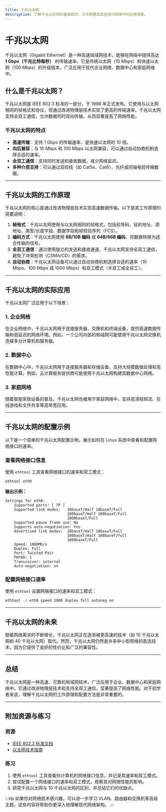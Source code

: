 ```yaml
---
title: 千兆以太网
description: 了解千兆以太网的基础知识、工作原理及其在现代网络中的应用场景。
---
```


# 千兆以太网

千兆以太网（Gigabit Ethernet）是一种高速局域网技术，能够在网络中提供高达 **1 Gbps（千兆比特每秒）** 的传输速率。它是传统以太网（10 Mbps）和快速以太网（100 Mbps）的升级版本，广泛应用于现代企业网络、数据中心和家庭网络中。

## 什么是千兆以太网？

千兆以太网是 IEEE 802.3 标准的一部分，于 1998 年正式发布。它使用与以太网相同的帧格式和协议，但通过改进物理层技术实现了更高的传输速率。千兆以太网支持全双工通信，允许数据同时双向传输，从而显著提高了网络性能。

### 千兆以太网的特点
- **高速传输**：支持 1 Gbps 的传输速率，是快速以太网的 10 倍。
- **向后兼容**：与 10 Mbps 和 100 Mbps 以太网兼容，可以通过自动协商机制选择合适的速率。
- **全双工通信**：支持同时发送和接收数据，减少网络延迟。
- **多种介质支持**：可以通过双绞线（如 Cat5e、Cat6）、光纤或同轴电缆传输数据。

---

## 千兆以太网的工作原理

千兆以太网的核心是通过改进物理层技术实现高速数据传输。以下是其工作原理的简要说明：

1. **帧格式**：千兆以太网使用与以太网相同的帧格式，包括前导码、目的地址、源地址、类型/长度字段、数据字段和帧校验序列（FCS）。
2. **编码方式**：千兆以太网使用 **8B/10B 编码** 或 **64B/66B 编码**，将数据转换为适合传输的信号。
3. **全双工通信**：通过使用独立的发送和接收通道，千兆以太网支持全双工通信，避免了冲突检测（CSMA/CD）的需求。
4. **自动协商**：千兆以太网设备可以通过自动协商机制选择合适的速率（10 Mbps、100 Mbps 或 1000 Mbps）和双工模式（半双工或全双工）。

---

## 千兆以太网的实际应用

千兆以太网广泛应用于以下场景：

### 1. 企业网络
在企业网络中，千兆以太网用于连接服务器、交换机和终端设备，提供高速数据传输和低延迟的网络环境。例如，一个公司内部的局域网可能使用千兆以太网交换机连接多台计算机和服务器。

### 2. 数据中心
在数据中心中，千兆以太网用于连接服务器和存储设备，支持大规模数据处理和高性能计算。例如，云计算服务提供商可能使用千兆以太网构建其数据中心网络。

### 3. 家庭网络
随着智能家居设备的普及，千兆以太网也被用于家庭网络中，支持高清视频流、在线游戏和文件共享等高带宽应用。

---

## 千兆以太网的配置示例

以下是一个简单的千兆以太网配置示例，展示如何在 Linux 系统中查看和配置网络接口的速率。

### 查看网络接口信息
使用 `ethtool` 工具查看网络接口的速率和双工模式：

```bash
ethtool eth0
```

**输出示例：**
```
Settings for eth0:
    Supported ports: [ TP ]
    Supported link modes:   10baseT/Half 10baseT/Full
                            100baseT/Half 100baseT/Full
                            1000baseT/Full
    Supported pause frame use: No
    Supports auto-negotiation: Yes
    Advertised link modes:  10baseT/Half 10baseT/Full
                            100baseT/Half 100baseT/Full
                            1000baseT/Full
    Speed: 1000Mb/s
    Duplex: Full
    Port: Twisted Pair
    PHYAD: 1
    Transceiver: internal
    Auto-negotiation: on
```

### 配置网络接口速率
使用 `ethtool` 设置网络接口的速率和双工模式：

```bash
ethtool -s eth0 speed 1000 duplex full autoneg on
```

---

## 千兆以太网的未来

随着网络需求的不断增长，千兆以太网正在逐渐被更高速的技术（如 10 千兆以太网和 40 千兆以太网）取代。然而，千兆以太网仍然是许多中小型网络的首选技术，因为它提供了良好的性价比和广泛的兼容性。

---

## 总结

千兆以太网是一种高速、可靠的局域网技术，广泛应用于企业、数据中心和家庭网络中。它通过改进物理层技术和支持全双工通信，显著提高了网络性能。对于初学者来说，理解千兆以太网的工作原理和配置方法是非常重要的。

---

## 附加资源与练习

### 资源
- [IEEE 802.3 标准文档](https://standards.ieee.org/ieee/802.3/10553/)
- [以太网技术指南](https://www.cisco.com/c/en/us/support/docs/lan-switching/ethernet/17054-741-eth.html)

### 练习
1. 使用 `ethtool` 工具查看你计算机的网络接口信息，并记录其速率和双工模式。
2. 尝试配置一个网络接口的速率和双工模式，观察其对网络性能的影响。
3. 研究千兆以太网与 10 千兆以太网的区别，并总结它们的优缺点。

:::tip
如果你对网络技术感兴趣，可以进一步学习 VLAN、路由器和交换机等高级主题，这些内容将帮助你更深入地理解现代网络架构。
:::